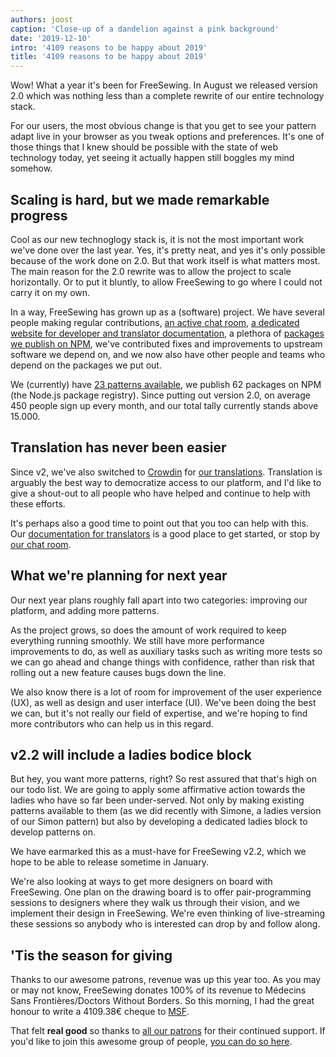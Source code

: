 ```yaml
---
authors: joost
caption: 'Close-up of a dandelion against a pink background'
date: '2019-12-10'
intro: '4109 reasons to be happy about 2019'
title: '4109 reasons to be happy about 2019'
---
```


Wow! What a year it's been for FreeSewing.
In August we released version 2.0 which was nothing less than a complete rewrite
of our entire technology stack.

For our users, the most obvious change is that you get to see your pattern adapt
live in your browser as you tweak options and preferences.
It's one of those things that I knew should be possible with the state of web
technology today, yet seeing it actually happen still boggles my mind somehow.

<!-- truncate -->

## Scaling is hard, but we made remarkable progress

Cool as our new technoglogy stack is, it is not the most important work we've done over the last
year. Yes, it's pretty neat, and yes it's only possible because of the work done
on 2.0. But that work itself is what matters most. The main reason for the 2.0
rewrite was to allow the project to scale horizontally. Or to put it bluntly,
to allow FreeSewing to go where I could not carry it on my own.

In a way, FreeSewing has grown up as a (software) project. We have several people
making regular contributions, [an active chat room](https://discord.freesewing.org/),
[a dedicated website for developer and translator documentation](https://freesewing.dev),
a plethora of [packages we publish on NPM](https://www.npmjs.com/search?q=keywords:freesewing),
we've contributed fixes and improvements to upstream software we depend on, and we now
also have other people and teams who depend on the packages we put out.

We (currently) have [23 patterns available](/patterns/), we publish 62 packages on NPM
(the Node.js package registry). Since putting out version 2.0, on average 450 people
sign up every month, and our total tally currently stands above 15.000.

## Translation has never been easier

Since v2, we've also switched to [Crowdin](https://crowdin.com) for
[our translations](https://freesewing.dev/guides/translator/). Translation is arguably
the best way to democratize access to our platform, and I'd like to give a shout-out to
all people who have helped and continue to help with these efforts.

It's perhaps also a good time to point out that you too can help with this.
Our [documentation for translators](https://freesewing.dev/guides/translator/) is a good
place to get started, or stop by [our chat room](https://discord.freesewing.org/).

## What we're planning for next year

Our next year plans roughly fall apart into two categories:
improving our platform, and adding more patterns.

As the project grows, so does the amount of work required to keep everything
running smoothly. We still have more performance improvements to do, as well as
auxiliary tasks such as writing more tests so we can go ahead and change things with
confidence, rather than risk that rolling out a new feature causes bugs down the line.

We also know there is a lot of room for improvement of the user experience (UX), as
well as design and user interface (UI). We've been doing the best we can, but it's
not really our field of expertise, and we're hoping to find more contributors who can
help us in this regard.

## v2.2 will include a ladies bodice block

But hey, you want more patterns, right? So rest assured that that's high on our
todo list. We are going to apply some affirmative action towards the ladies who have
so far been under-served. Not only by making existing patterns available to them
(as we did recently with Simone, a ladies version of our Simon pattern) but also
by developing a dedicated ladies block to develop patterns on.

We have earmarked this as a must-have for FreeSewing v2.2, which we hope to be able
to release sometime in January.

We're also looking at ways to get more designers on board with FreeSewing.
One plan on the drawing board is to offer pair-programming sessions to designers
where they walk us through their vision, and we implement their design in FreeSewing.
We're even thinking of live-streaming these sessions so anybody who is interested
can drop by and follow along.

## 'Tis the season for giving

Thanks to our awesome patrons, revenue was up this year too. As you may or may not know,
FreeSewing donates 100% of its revenue to Médecins Sans Frontières/Doctors Without Borders.
So this morning, I had the great honour to write a 4109.38€ cheque to [MSF](https://www.msf.org/).

That felt **real good** so thanks to [all our patrons](/patrons) for their continued support.
If you'd like to join this awesome group of people, [you can do so here](/patrons/join).
